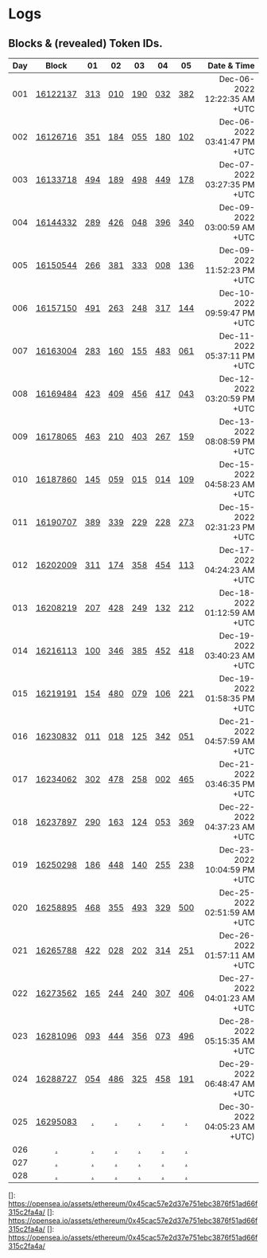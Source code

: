 # Logs

## Blocks & (revealed) Token IDs.


| Day | Block | 01 | 02 | 03 | 04 | 05 | Date & Time |
|:---:|:-----:|:--:|:--:|:--:|:--:|:--:|------------:|
| 001 | [16122137][] | [313][] | [010][] | [190][] | [032][] | [382][] | Dec-06-2022 12:22:35 AM +UTC |
| 002 | [16126716][] | [351][] | [184][] | [055][] | [180][] | [102][] | Dec-06-2022 03:41:47 PM +UTC |
| 003 | [16133718][] | [494][] | [189][] | [498][] | [449][] | [178][] | Dec-07-2022 03:27:35 PM +UTC |
| 004 | [16144332][] | [289][] | [426][] | [048][] | [396][] | [340][] | Dec-09-2022 03:00:59 AM +UTC |
| 005 | [16150544][] | [266][] | [381][] | [333][] | [008][] | [136][] | Dec-09-2022 11:52:23 PM +UTC |
| 006 | [16157150][] | [491][] | [263][] | [248][] | [317][] | [144][] | Dec-10-2022 09:59:47 PM +UTC |
| 007 | [16163004][] | [283][] | [160][] | [155][] | [483][] | [061][] | Dec-11-2022 05:37:11 PM +UTC |
| 008 | [16169484][] | [423][] | [409][] | [456][] | [417][] | [043][] | Dec-12-2022 03:20:59 PM +UTC |
| 009 | [16178065][] | [463][] | [210][] | [403][] | [267][] | [159][] | Dec-13-2022 08:08:59 PM +UTC |
| 010 | [16187860][] | [145][] | [059][] | [015][] | [014][] | [109][] | Dec-15-2022 04:58:23 AM +UTC |
| 011 | [16190707][] | [389][] | [339][] | [229][] | [228][] | [273][] | Dec-15-2022 02:31:23 PM +UTC |
| 012 | [16202009][] | [311][] | [174][] | [358][] | [454][] | [113][] | Dec-17-2022 04:24:23 AM +UTC |
| 013 | [16208219][] | [207][] | [428][] | [249][] | [132][] | [212][] | Dec-18-2022 01:12:59 AM +UTC |
| 014 | [16216113][] | [100][] | [346][] | [385][] | [452][] | [418][] | Dec-19-2022 03:40:23 AM +UTC |
| 015 | [16219191][] | [154][] | [480][] | [079][] | [106][] | [221][] | Dec-19-2022 01:58:35 PM +UTC |
| 016 | [16230832][] | [011][] | [018][] | [125][] | [342][] | [051][] | Dec-21-2022 04:57:59 AM +UTC |
| 017 | [16234062][] | [302][] | [478][] | [258][] | [002][] | [465][] | Dec-21-2022 03:46:35 PM +UTC |
| 018 | [16237897][] | [290][] | [163][] | [124][] | [053][] | [369][] | Dec-22-2022 04:37:23 AM +UTC |
| 019 | [16250298][] | [186][] | [448][] | [140][] | [255][] | [238][] | Dec-23-2022 10:04:59 PM +UTC |
| 020 | [16258895][] | [468][] | [355][] | [493][] | [329][] | [500][] | Dec-25-2022 02:51:59 AM +UTC |
| 021 | [16265788][] | [422][] | [028][] | [202][] | [314][] | [251][] | Dec-26-2022 01:57:11 AM +UTC |
| 022 | [16273562][] | [165][] | [244][] | [240][] | [307][] | [406][] | Dec-27-2022 04:01:23 AM +UTC |
| 023 | [16281096][] | [093][] | [444][] | [356][] | [073][] | [496][] | Dec-28-2022 05:15:35 AM +UTC |
| 024 | [16288727][] | [054][] | [486][] | [325][] | [458][] | [191][] | Dec-29-2022 06:48:47 AM +UTC |
| 025 | [16295083][] | [.][] | [.][] | [.][] | [.][] | [.][] | Dec-30-2022 04:05:23 AM +UTC) |
| 026 | [.][] | [.][] | [.][] | [.][] | [.][] | [.][] |  |
| 027 | [.][] | [.][] | [.][] | [.][] | [.][] | [.][] |  |
| 028 | [.][] | [.][] | [.][] | [.][] | [.][] | [.][] |  |








[16122137]: https://etherscan.io/tx/0x125658e848c5a237e206cb5e44a96944a424477f1540e0643b7c57b3bc665b68#eventlog
[313]: https://opensea.io/assets/ethereum/0x45cac57e2d37e751ebc3876f51ad66f315c2fa4a/313
[010]: https://opensea.io/assets/ethereum/0x45cac57e2d37e751ebc3876f51ad66f315c2fa4a/10
[190]: https://opensea.io/assets/ethereum/0x45cac57e2d37e751ebc3876f51ad66f315c2fa4a/190
[032]: https://opensea.io/assets/ethereum/0x45cac57e2d37e751ebc3876f51ad66f315c2fa4a/32
[382]: https://opensea.io/assets/ethereum/0x45cac57e2d37e751ebc3876f51ad66f315c2fa4a/382

[16126716]: https://etherscan.io/tx/0xf668cef5f3c1b5c139a76adab8275d7dd0553197a22928a96fdcd84e336b05ac#eventlog
[351]: https://opensea.io/assets/ethereum/0x45cac57e2d37e751ebc3876f51ad66f315c2fa4a/351
[184]: https://opensea.io/assets/ethereum/0x45cac57e2d37e751ebc3876f51ad66f315c2fa4a/184
[055]: https://opensea.io/assets/ethereum/0x45cac57e2d37e751ebc3876f51ad66f315c2fa4a/55
[180]: https://opensea.io/assets/ethereum/0x45cac57e2d37e751ebc3876f51ad66f315c2fa4a/180
[102]: https://opensea.io/assets/ethereum/0x45cac57e2d37e751ebc3876f51ad66f315c2fa4a/102

[16133718]: https://etherscan.io/tx/0x46c4f857f12951567182edc5781a84d08b03d8a9434731bd52cd26332777a7da#eventlog
[494]: https://opensea.io/assets/ethereum/0x45cac57e2d37e751ebc3876f51ad66f315c2fa4a/494
[189]: https://opensea.io/assets/ethereum/0x45cac57e2d37e751ebc3876f51ad66f315c2fa4a/189
[498]: https://opensea.io/assets/ethereum/0x45cac57e2d37e751ebc3876f51ad66f315c2fa4a/498
[449]: https://opensea.io/assets/ethereum/0x45cac57e2d37e751ebc3876f51ad66f315c2fa4a/449
[178]: https://opensea.io/assets/ethereum/0x45cac57e2d37e751ebc3876f51ad66f315c2fa4a/178

[16144332]: https://etherscan.io/tx/0x36e2ddfca7d9fa1a647a50ea7eba366cbb7ba89fed6e9fb9571c2f20d3092cd5#eventlog
[289]: https://opensea.io/assets/ethereum/0x45cac57e2d37e751ebc3876f51ad66f315c2fa4a/289
[426]: https://opensea.io/assets/ethereum/0x45cac57e2d37e751ebc3876f51ad66f315c2fa4a/426
[048]: https://opensea.io/assets/ethereum/0x45cac57e2d37e751ebc3876f51ad66f315c2fa4a/48
[396]: https://opensea.io/assets/ethereum/0x45cac57e2d37e751ebc3876f51ad66f315c2fa4a/396
[340]: https://opensea.io/assets/ethereum/0x45cac57e2d37e751ebc3876f51ad66f315c2fa4a/340

[16150544]: https://etherscan.io/tx/0xc6cafd6cfce7a6969ab3f729dde0b0ad63e84dd5e22a52ea016f956d4a3c36bd#eventlog
[266]: https://opensea.io/assets/ethereum/0x45cac57e2d37e751ebc3876f51ad66f315c2fa4a/266
[381]: https://opensea.io/assets/ethereum/0x45cac57e2d37e751ebc3876f51ad66f315c2fa4a/381
[333]: https://opensea.io/assets/ethereum/0x45cac57e2d37e751ebc3876f51ad66f315c2fa4a/333
[008]: https://opensea.io/assets/ethereum/0x45cac57e2d37e751ebc3876f51ad66f315c2fa4a/8
[136]: https://opensea.io/assets/ethereum/0x45cac57e2d37e751ebc3876f51ad66f315c2fa4a/136

[16157150]: https://etherscan.io/tx/0x28f1bb6b487ee772510ad7297700af5bfc7a44647d723ce9017305064b12a858#eventlog
[491]: https://opensea.io/assets/ethereum/0x45cac57e2d37e751ebc3876f51ad66f315c2fa4a/491
[263]: https://opensea.io/assets/ethereum/0x45cac57e2d37e751ebc3876f51ad66f315c2fa4a/263
[248]: https://opensea.io/assets/ethereum/0x45cac57e2d37e751ebc3876f51ad66f315c2fa4a/248
[317]: https://opensea.io/assets/ethereum/0x45cac57e2d37e751ebc3876f51ad66f315c2fa4a/317
[144]: https://opensea.io/assets/ethereum/0x45cac57e2d37e751ebc3876f51ad66f315c2fa4a/144

[16163004]: https://etherscan.io/tx/0xf1b803008259d7284518c83ed2c78f23e506b0fb7d64352c88c9654506697999#eventlog
[283]: https://opensea.io/assets/ethereum/0x45cac57e2d37e751ebc3876f51ad66f315c2fa4a/283
[160]: https://opensea.io/assets/ethereum/0x45cac57e2d37e751ebc3876f51ad66f315c2fa4a/160
[155]: https://opensea.io/assets/ethereum/0x45cac57e2d37e751ebc3876f51ad66f315c2fa4a/155
[483]: https://opensea.io/assets/ethereum/0x45cac57e2d37e751ebc3876f51ad66f315c2fa4a/483
[061]: https://opensea.io/assets/ethereum/0x45cac57e2d37e751ebc3876f51ad66f315c2fa4a/61

[16169484]: https://etherscan.io/tx/0xe218bdeb25e300673a730272ad4b066cbf069c7aa171f0220be62e2d0ada8b45#eventlog
[423]: https://opensea.io/assets/ethereum/0x45cac57e2d37e751ebc3876f51ad66f315c2fa4a/423
[409]: https://opensea.io/assets/ethereum/0x45cac57e2d37e751ebc3876f51ad66f315c2fa4a/409
[456]: https://opensea.io/assets/ethereum/0x45cac57e2d37e751ebc3876f51ad66f315c2fa4a/456
[417]: https://opensea.io/assets/ethereum/0x45cac57e2d37e751ebc3876f51ad66f315c2fa4a/417
[043]: https://opensea.io/assets/ethereum/0x45cac57e2d37e751ebc3876f51ad66f315c2fa4a/43

[16178065]: https://etherscan.io/tx/0x3ca68739bc6bf4eae13080d8866dec07218cafbbb62b47abe38f116d9bd78e58#eventlog
[463]: https://opensea.io/assets/ethereum/0x45cac57e2d37e751ebc3876f51ad66f315c2fa4a/463
[210]: https://opensea.io/assets/ethereum/0x45cac57e2d37e751ebc3876f51ad66f315c2fa4a/210
[403]: https://opensea.io/assets/ethereum/0x45cac57e2d37e751ebc3876f51ad66f315c2fa4a/403
[267]: https://opensea.io/assets/ethereum/0x45cac57e2d37e751ebc3876f51ad66f315c2fa4a/267
[159]: https://opensea.io/assets/ethereum/0x45cac57e2d37e751ebc3876f51ad66f315c2fa4a/159

[16187860]: https://etherscan.io/tx/0x5ec6e8805a100ffec9f73b45c147a31cf4a4419e264d2759f24243432ad231e8#eventlog
[145]: https://opensea.io/assets/ethereum/0x45cac57e2d37e751ebc3876f51ad66f315c2fa4a/145
[059]: https://opensea.io/assets/ethereum/0x45cac57e2d37e751ebc3876f51ad66f315c2fa4a/59
[015]: https://opensea.io/assets/ethereum/0x45cac57e2d37e751ebc3876f51ad66f315c2fa4a/15
[014]: https://opensea.io/assets/ethereum/0x45cac57e2d37e751ebc3876f51ad66f315c2fa4a/14
[109]: https://opensea.io/assets/ethereum/0x45cac57e2d37e751ebc3876f51ad66f315c2fa4a/109

[16190707]: https://etherscan.io/tx/0xea4416041b8fadb0184478f3c23d9b4962f4c164ba840dcd003a398a23443db5#eventlog
[389]: https://opensea.io/assets/ethereum/0x45cac57e2d37e751ebc3876f51ad66f315c2fa4a/389
[339]: https://opensea.io/assets/ethereum/0x45cac57e2d37e751ebc3876f51ad66f315c2fa4a/339
[229]: https://opensea.io/assets/ethereum/0x45cac57e2d37e751ebc3876f51ad66f315c2fa4a/229
[228]: https://opensea.io/assets/ethereum/0x45cac57e2d37e751ebc3876f51ad66f315c2fa4a/228
[273]: https://opensea.io/assets/ethereum/0x45cac57e2d37e751ebc3876f51ad66f315c2fa4a/273

[16202009]: https://etherscan.io/tx/0xf75af7e2e58a6e17d63e8efa8d2b36c1b29dc6626fe8b21e118011327dacf4bf#eventlog
[311]: https://opensea.io/assets/ethereum/0x45cac57e2d37e751ebc3876f51ad66f315c2fa4a/311
[174]: https://opensea.io/assets/ethereum/0x45cac57e2d37e751ebc3876f51ad66f315c2fa4a/174
[358]: https://opensea.io/assets/ethereum/0x45cac57e2d37e751ebc3876f51ad66f315c2fa4a/358
[454]: https://opensea.io/assets/ethereum/0x45cac57e2d37e751ebc3876f51ad66f315c2fa4a/454
[113]: https://opensea.io/assets/ethereum/0x45cac57e2d37e751ebc3876f51ad66f315c2fa4a/113

[16208219]: https://etherscan.io/tx/0x2d30957669728285367842f2ed6b90cd594bceb7bf6b6315c4caadb03dd5ccde#eventlog
[207]: https://opensea.io/assets/ethereum/0x45cac57e2d37e751ebc3876f51ad66f315c2fa4a/207
[428]: https://opensea.io/assets/ethereum/0x45cac57e2d37e751ebc3876f51ad66f315c2fa4a/428
[249]: https://opensea.io/assets/ethereum/0x45cac57e2d37e751ebc3876f51ad66f315c2fa4a/249
[132]: https://opensea.io/assets/ethereum/0x45cac57e2d37e751ebc3876f51ad66f315c2fa4a/132
[212]: https://opensea.io/assets/ethereum/0x45cac57e2d37e751ebc3876f51ad66f315c2fa4a/212

[16216113]: https://etherscan.io/tx/0x3f465df1a4c0727c7d22ca50abc69657a34de80503d25a636e2b8400fa211a27#eventlog
[100]: https://opensea.io/assets/ethereum/0x45cac57e2d37e751ebc3876f51ad66f315c2fa4a/100
[346]: https://opensea.io/assets/ethereum/0x45cac57e2d37e751ebc3876f51ad66f315c2fa4a/346
[385]: https://opensea.io/assets/ethereum/0x45cac57e2d37e751ebc3876f51ad66f315c2fa4a/385
[452]: https://opensea.io/assets/ethereum/0x45cac57e2d37e751ebc3876f51ad66f315c2fa4a/452
[418]: https://opensea.io/assets/ethereum/0x45cac57e2d37e751ebc3876f51ad66f315c2fa4a/418

[16219191]: https://etherscan.io/tx/0xcdc5e27dd76be59583bfcc263f25eaf038e5a518912edce12e4ed45f34744978#eventlog
[154]: https://opensea.io/assets/ethereum/0x45cac57e2d37e751ebc3876f51ad66f315c2fa4a/154
[480]: https://opensea.io/assets/ethereum/0x45cac57e2d37e751ebc3876f51ad66f315c2fa4a/480
[079]: https://opensea.io/assets/ethereum/0x45cac57e2d37e751ebc3876f51ad66f315c2fa4a/79
[106]: https://opensea.io/assets/ethereum/0x45cac57e2d37e751ebc3876f51ad66f315c2fa4a/106
[221]: https://opensea.io/assets/ethereum/0x45cac57e2d37e751ebc3876f51ad66f315c2fa4a/221

[16230832]: https://etherscan.io/tx/0xb2db54be8bf3ad65f6e9aaf6e8c9fd80739f0a3ee643a2ebce94ac3ff8a7510f#eventlog
[011]: https://opensea.io/assets/ethereum/0x45cac57e2d37e751ebc3876f51ad66f315c2fa4a/11
[018]: https://opensea.io/assets/ethereum/0x45cac57e2d37e751ebc3876f51ad66f315c2fa4a/18
[125]: https://opensea.io/assets/ethereum/0x45cac57e2d37e751ebc3876f51ad66f315c2fa4a/125
[342]: https://opensea.io/assets/ethereum/0x45cac57e2d37e751ebc3876f51ad66f315c2fa4a/342
[051]: https://opensea.io/assets/ethereum/0x45cac57e2d37e751ebc3876f51ad66f315c2fa4a/51

[16234062]: https://etherscan.io/tx/0x87364a49369042a66d33877443690a89b4bc1e6349f8f4fe0489353828cc5208#eventlog
[302]: https://opensea.io/assets/ethereum/0x45cac57e2d37e751ebc3876f51ad66f315c2fa4a/302
[478]: https://opensea.io/assets/ethereum/0x45cac57e2d37e751ebc3876f51ad66f315c2fa4a/478
[258]: https://opensea.io/assets/ethereum/0x45cac57e2d37e751ebc3876f51ad66f315c2fa4a/258
[002]: https://opensea.io/assets/ethereum/0x45cac57e2d37e751ebc3876f51ad66f315c2fa4a/2
[465]: https://opensea.io/assets/ethereum/0x45cac57e2d37e751ebc3876f51ad66f315c2fa4a/465

[16237897]: https://etherscan.io/tx/0x7f5cbcb3296e97c6b5e6b5ae20e397d0c37e38ef12bcb40588d48ab028cdb251#eventlog
[290]: https://opensea.io/assets/ethereum/0x45cac57e2d37e751ebc3876f51ad66f315c2fa4a/290
[163]: https://opensea.io/assets/ethereum/0x45cac57e2d37e751ebc3876f51ad66f315c2fa4a/163
[124]: https://opensea.io/assets/ethereum/0x45cac57e2d37e751ebc3876f51ad66f315c2fa4a/124
[053]: https://opensea.io/assets/ethereum/0x45cac57e2d37e751ebc3876f51ad66f315c2fa4a/53
[369]: https://opensea.io/assets/ethereum/0x45cac57e2d37e751ebc3876f51ad66f315c2fa4a/369

[16250298]: https://etherscan.io/tx/0x64c9ddb3a172221c769278b01dd840eadb098a9967a84eb731dd8a47c006a1bf#eventlog
[186]: https://opensea.io/assets/ethereum/0x45cac57e2d37e751ebc3876f51ad66f315c2fa4a/186
[448]: https://opensea.io/assets/ethereum/0x45cac57e2d37e751ebc3876f51ad66f315c2fa4a/448
[140]: https://opensea.io/assets/ethereum/0x45cac57e2d37e751ebc3876f51ad66f315c2fa4a/140
[255]: https://opensea.io/assets/ethereum/0x45cac57e2d37e751ebc3876f51ad66f315c2fa4a/255
[238]: https://opensea.io/assets/ethereum/0x45cac57e2d37e751ebc3876f51ad66f315c2fa4a/238

[16258895]: https://etherscan.io/tx/0x60437ca29fa85ed583acd41381e17605fcc7487cba3941930171e53d1d4d6920#eventlog
[468]: https://opensea.io/assets/ethereum/0x45cac57e2d37e751ebc3876f51ad66f315c2fa4a/468
[355]: https://opensea.io/assets/ethereum/0x45cac57e2d37e751ebc3876f51ad66f315c2fa4a/355
[493]: https://opensea.io/assets/ethereum/0x45cac57e2d37e751ebc3876f51ad66f315c2fa4a/493
[329]: https://opensea.io/assets/ethereum/0x45cac57e2d37e751ebc3876f51ad66f315c2fa4a/329
[500]: https://opensea.io/assets/ethereum/0x45cac57e2d37e751ebc3876f51ad66f315c2fa4a/500

[16265788]: https://etherscan.io/tx/0xf0b53449bab3d71df6004bcd8ce9d478a8941559dae8877f45aacde31cf1cb8c#eventlog
[422]: https://opensea.io/assets/ethereum/0x45cac57e2d37e751ebc3876f51ad66f315c2fa4a/422
[028]: https://opensea.io/assets/ethereum/0x45cac57e2d37e751ebc3876f51ad66f315c2fa4a/28
[202]: https://opensea.io/assets/ethereum/0x45cac57e2d37e751ebc3876f51ad66f315c2fa4a/202
[314]: https://opensea.io/assets/ethereum/0x45cac57e2d37e751ebc3876f51ad66f315c2fa4a/314
[251]: https://opensea.io/assets/ethereum/0x45cac57e2d37e751ebc3876f51ad66f315c2fa4a/251

[16273562]: https://etherscan.io/tx/0x8d778d25280deca097426ec6b3ef6fc9e6ae3c0d7842fa98023b99c71b6f8794#eventlog
[165]: https://opensea.io/assets/ethereum/0x45cac57e2d37e751ebc3876f51ad66f315c2fa4a/165
[244]: https://opensea.io/assets/ethereum/0x45cac57e2d37e751ebc3876f51ad66f315c2fa4a/244
[240]: https://opensea.io/assets/ethereum/0x45cac57e2d37e751ebc3876f51ad66f315c2fa4a/240
[307]: https://opensea.io/assets/ethereum/0x45cac57e2d37e751ebc3876f51ad66f315c2fa4a/307
[406]: https://opensea.io/assets/ethereum/0x45cac57e2d37e751ebc3876f51ad66f315c2fa4a/406

[16281096]: https://etherscan.io/tx/0x5a3262c97565654f6fec0f8113d54d0f39644ea1e5e042446bb941f4cf398924#eventlog
[093]: https://opensea.io/assets/ethereum/0x45cac57e2d37e751ebc3876f51ad66f315c2fa4a/93
[444]: https://opensea.io/assets/ethereum/0x45cac57e2d37e751ebc3876f51ad66f315c2fa4a/444
[356]: https://opensea.io/assets/ethereum/0x45cac57e2d37e751ebc3876f51ad66f315c2fa4a/356
[073]: https://opensea.io/assets/ethereum/0x45cac57e2d37e751ebc3876f51ad66f315c2fa4a/73
[496]: https://opensea.io/assets/ethereum/0x45cac57e2d37e751ebc3876f51ad66f315c2fa4a/496

[16288727]: https://etherscan.io/tx/0xc043047900c02283bac936535b72fc0c05da8e3ff49e755e85c700982c012226#eventlog
[054]: https://opensea.io/assets/ethereum/0x45cac57e2d37e751ebc3876f51ad66f315c2fa4a/54
[486]: https://opensea.io/assets/ethereum/0x45cac57e2d37e751ebc3876f51ad66f315c2fa4a/486
[325]: https://opensea.io/assets/ethereum/0x45cac57e2d37e751ebc3876f51ad66f315c2fa4a/325
[458]: https://opensea.io/assets/ethereum/0x45cac57e2d37e751ebc3876f51ad66f315c2fa4a/458
[191]: https://opensea.io/assets/ethereum/0x45cac57e2d37e751ebc3876f51ad66f315c2fa4a/191

[16295083]: https://etherscan.io/tx/0x84fe0aa5417d4dadc74fa571e05e6b5e5b8dd7e751f043f5b1713b850afea9b7#eventlog
[377]: https://opensea.io/assets/ethereum/0x45cac57e2d37e751ebc3876f51ad66f315c2fa4a/
[114]: https://opensea.io/assets/ethereum/0x45cac57e2d37e751ebc3876f51ad66f315c2fa4a/
[]: https://opensea.io/assets/ethereum/0x45cac57e2d37e751ebc3876f51ad66f315c2fa4a/
[]: https://opensea.io/assets/ethereum/0x45cac57e2d37e751ebc3876f51ad66f315c2fa4a/
[]: https://opensea.io/assets/ethereum/0x45cac57e2d37e751ebc3876f51ad66f315c2fa4a/



[❓]: https://www.pigeons.monster/variants#0-unrevealed
[🧟‍♀️]: https://www.pigeons.monster/variants#1-brainwash-victim
[⚡️]: https://www.pigeons.monster/variants#2-curb-value
[🌶]: https://www.pigeons.monster/variants#3-detox
[🔫]: https://www.pigeons.monster/variants#4-galaxy-blaster
[👽]: https://www.pigeons.monster/variants#5-hello-my-name-is
[📿]: https://www.pigeons.monster/variants#6-holy-rosary
[👑]: https://www.pigeons.monster/variants#7-king-baby
[🦌]: https://www.pigeons.monster/variants#8-moose-sighting
[💸]: https://www.pigeons.monster/variants#9-pay-me
[🕊]: https://www.pigeons.monster/variants#10-rest-in-peace
[🌍]: https://www.pigeons.monster/variants#11-unfuck-the-world
[🗽]: https://www.pigeons.monster/variants#12-zoo-york
[.]: https://www.pigeons.monster/variants#0-unrevealed